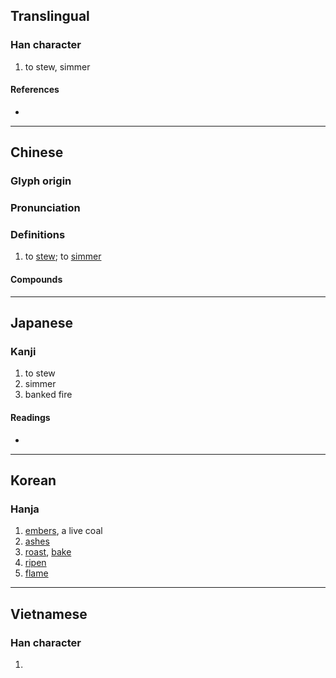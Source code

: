{{character info}}
==Translingual==

===Han character===
{{Han char|rn=86|rad=火|as=09|sn=13|four=96832|canj=FWMV|ids=⿰火畏}}

# to stew, simmer

====References====
* {{Han ref|kx=0678.010|dkj=19228|dj=1089.050|hdz=32217.090|uh=7168|ud=29032|bh=B7DB|bd=47067}}

----

==Chinese==
{{zh-forms}}

===Glyph origin===
{{Han etym}}

===Pronunciation===
{{zh-pron
|m=wēi
|c=wui1
|mn=xm:oe
|mc=y
|oc=y
|cat=
}}

===Definitions===
{{zh-hanzi}}

# to [[stew]]; to [[simmer]]

====Compounds====
{{zh-der|煨燼|煨乾就濕|煨膿|煨熱|煨乾避濕|煨塵|煨心}}

----

==Japanese==

===Kanji===
{{ja-kanji|grade=|rs=火09}}

# to stew
# simmer
# banked fire

====Readings====
* {{ja-readings|on=[[わい]] (wai), [[うつ]] (utsu), [[うち]] (uchi)|kun=[[うずみび]] (uzumibi)}}

----

==Korean==

===Hanja===
{{ko-hanja|hangeul=외|eumhun=|rv=oe|mr=oe|y=oy}}

# [[embers]], a live coal
# [[ashes]]
# [[roast]], [[bake]]
# [[ripen]]
# [[flame]]

----

==Vietnamese==

===Han character===
{{vi-readings|rs=火09|hanviet=ôi, ổi, oi, ỏi |nom=}}

# {{rfdef|vi|sort=火09}}

{{cln|vi|Han tu}}